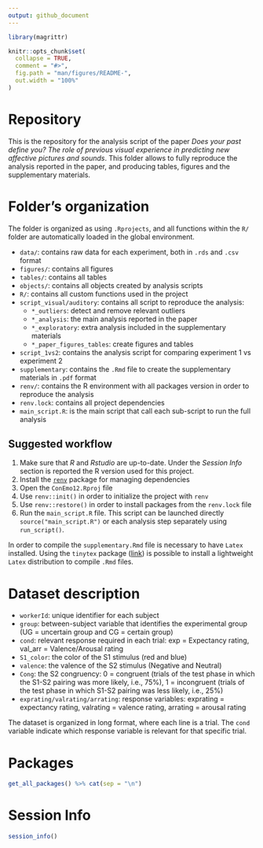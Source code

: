 ```yaml
---
output: github_document
---
```


```r
library(magrittr)
```

<!-- README.md is generated from README.Rmd. Please edit that file -->

```r
knitr::opts_chunk$set(
  collapse = TRUE,
  comment = "#>",
  fig.path = "man/figures/README-",
  out.width = "100%"
)
```

# Repository

This is the repository for the analysis script of the paper *Does your past define you? The role of previous visual experience in predicting new affective pictures and sounds*. This folder allows to fully reproduce the analysis reported in the paper, and producing tables, figures and the supplementary materials.

# Folder's organization

The folder is organized as using `.Rprojects`, and all functions within the `R/` folder are automatically loaded in the global environment.

- `data/`: contains raw data for each experiment, both in `.rds` and `.csv` format
- `figures/`: contains all figures
- `tables/`: contains all tables
- `objects/`: contains all objects created by analysis scripts
- `R/`: contains all custom functions used in the project
- `script_visual/auditory`: contains all script to reproduce the analysis:
  - `*_outliers`: detect and remove relevant outliers
  - `*_analysis`: the main analysis reported in the paper
  - `*_exploratory`: extra analysis included in the supplementary materials
  - `*_paper_figures_tables`: create figures and tables
- `script_1vs2`: contains the analysis script for comparing experiment 1 vs experiment 2
- `supplementary`: contains the `.Rmd` file to create the supplementary materials in `.pdf` format
- `renv/`: contains the R environment with all packages version in order to reproduce the analysis
- `renv.lock`: contains all project dependencies
- `main_script.R`: is the main script that call each sub-script to run the full analysis

## Suggested workflow

1. Make sure that *R* and *Rstudio* are up-to-date. Under the *Session Info* section is reported the R version used for this project.
2. Install the [`renv`](https://rstudio.github.io/renv/articles/renv.html) package for managing dependencies
3. Open the `ConEmo12.Rproj` file
4. Use `renv::init()` in order to initialize the project with `renv`
5. Use `renv::restore()` in order to install packages from the `renv.lock` file
6. Run the `main_script.R` file. This script can be launched directly `source("main_script.R")` or each analysis step separately using `run_script()`.

In order to compile the `supplementary.Rmd` file is necessary to have `Latex` installed. Using the `tinytex` package ([link](https://yihui.org/tinytex/)) is possible to install a lightweight `Latex` distribution to compile `.Rmd` files.

# Dataset description

- `workerId`: unique identifier for each subject
- `group`: between-subject variable that identifies the experimental group (UG = uncertain group and CG = certain group)
- `cond`: relevant response required in each trial: exp = Expectancy rating, val_arr = Valence/Arousal rating
- `S1_color`: the color of the S1 stimulus (red and blue)
- `valence`: the valence of the S2 stimulus (Negative and Neutral)
- `Cong`: the S2 congruency: 0 = congruent (trials of the test phase in which the S1-S2 pairing was more likely, i.e., 75%), 1 = incongruent (trials of the test phase in which S1-S2 pairing was less likely, i.e., 25%)
- `exprating/valrating/arrating`: response variables: exprating = expectancy rating, valrating = valence rating, arrating = arousal rating

The dataset is organized in long format, where each line is a trial. The `cond` variable indicate which response variable is relevant for that specific trial.

# Packages

```r
get_all_packages() %>% cat(sep = "\n")
```

# Session Info

```r
session_info()
```